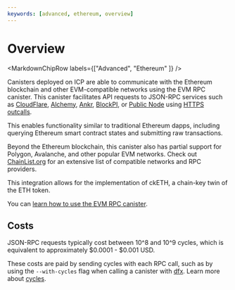 ```yaml
---
keywords: [advanced, ethereum, overview]
---
```



# Overview

<MarkdownChipRow labels={["Advanced", "Ethereum" ]} />


Canisters deployed on ICP are able to communicate with the Ethereum blockchain and other EVM-compatible networks using the EVM RPC canister. This canister facilitates API requests to JSON-RPC services such as [CloudFlare](https://www.cloudflare.com/en-gb/web3/), [Alchemy](https://www.alchemy.com/), [Ankr](https://www.ankr.com/), [BlockPI](https://blockpi.io/), or [Public Node](https://www.publicnode.com/) using [HTTPS outcalls](https://internetcomputer.org/https-outcalls).

This enables functionality similar to traditional Ethereum dapps, including querying Ethereum smart contract states and submitting raw transactions.

Beyond the Ethereum blockchain, this canister also has partial support for Polygon, Avalanche, and other popular EVM networks. Check out [ChainList.org](https://chainlist.org/?testnets=true) for an extensive list of compatible networks and RPC providers.

This integration allows for the implementation of ckETH, a chain-key twin of the ETH token.

You can [learn how to use the EVM RPC canister](evm-rpc.mdx).

## Costs

JSON-RPC requests typically cost between 10^8 and 10^9 cycles, which is equivalent to approximately $0.0001 - $0.001 USD.

These costs are paid by sending cycles with each RPC call, such as by using the `--with-cycles` flag when calling a canister with [dfx](https://internetcomputer.org/docs/current/developer-docs/developer-tools/cli-tools/cli-reference/dfx-canister#dfx-canister-call). Learn more about [cycles](/docs/current/developer-docs/gas-cost).
